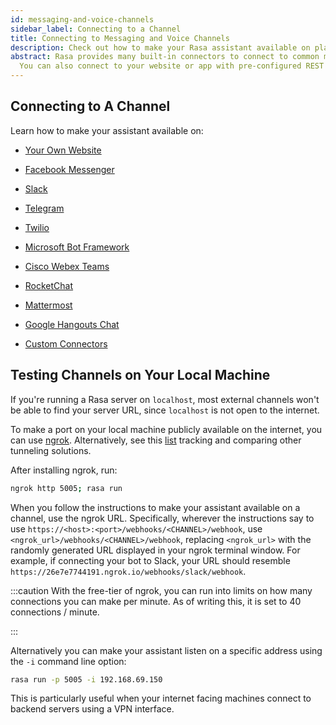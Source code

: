 ```yaml
---
id: messaging-and-voice-channels
sidebar_label: Connecting to a Channel
title: Connecting to Messaging and Voice Channels
description: Check out how to make your Rasa assistant available on platforms like Facebook Messenger, Slack, Telegram or even your very own website.
abstract: Rasa provides many built-in connectors to connect to common messaging and voice channels.
  You can also connect to your website or app with pre-configured REST channels or build your own custom connector.
---
```


## Connecting to A Channel

Learn how to make your assistant available on:

* [Your Own Website](./connectors/your-own-website.mdx)

* [Facebook Messenger](./connectors/facebook-messenger.mdx)

* [Slack](./connectors/slack.mdx)

* [Telegram](./connectors/telegram.mdx)

* [Twilio](./connectors/twilio.mdx)

* [Microsoft Bot Framework](./connectors/microsoft-bot-framework.mdx)

* [Cisco Webex Teams](./connectors/cisco-webex-teams.mdx)

* [RocketChat](./connectors/rocketchat.mdx)

* [Mattermost](./connectors/mattermost.mdx)

* [Google Hangouts Chat](./connectors/hangouts.mdx)

* [Custom Connectors](./connectors/custom-connectors.mdx)


## Testing Channels on Your Local Machine

If you're running a Rasa server on `localhost`, 
most external channels won't be able to find your server URL, since `localhost` is not open to the internet. 

To make a port on your local machine publicly available on the internet, 
you can use [ngrok](https://ngrok.com/). Alternatively, see this [list](https://github.com/anderspitman/awesome-tunneling)
tracking and comparing other tunneling solutions.

After installing ngrok, run:

```bash
ngrok http 5005; rasa run
```

When you follow the instructions to make your assistant available on a channel, use the ngrok URL.
Specifically, wherever the instructions say to use `https://<host>:<port>/webhooks/<CHANNEL>/webhook`,
use `<ngrok_url>/webhooks/<CHANNEL>/webhook`, replacing `<ngrok_url>` with the randomly generated
URL displayed in your ngrok terminal window. For example, if connecting your bot to Slack, 
your URL should resemble `https://26e7e7744191.ngrok.io/webhooks/slack/webhook`.

:::caution
With the free-tier of ngrok, you can run into limits on how many connections you can make per minute.
As of writing this, it is set to 40 connections / minute.

:::

Alternatively you can make your assistant listen on a specific address using the `-i` command line
option:

```bash
rasa run -p 5005 -i 192.168.69.150
```

This is particularly useful when your internet facing machines connect to backend servers using a VPN 
interface.
